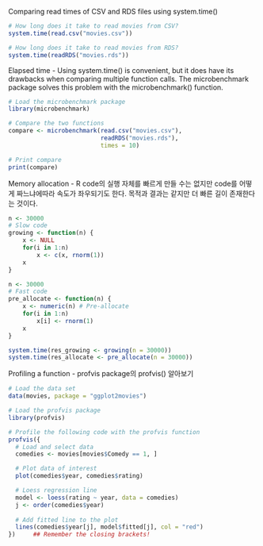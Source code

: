 
Comparing read times of CSV and RDS files using system.time()
```r
# How long does it take to read movies from CSV?
system.time(read.csv("movies.csv"))

# How long does it take to read movies from RDS?
system.time(readRDS("movies.rds"))
```

Elapsed time
- Using system.time() is convenient, but it does have its drawbacks when comparing multiple function calls. The microbenchmark package solves this problem with the microbenchmark() function.

```r
# Load the microbenchmark package
library(microbenchmark)

# Compare the two functions
compare <- microbenchmark(read.csv("movies.csv"), 
                          readRDS("movies.rds"), 
                          times = 10)

# Print compare
print(compare)

```

Memory allocation
- R code의 실행 자체를 빠르게 만들 수는 없지만 code를 어떻게 짜느냐에따라 속도가 좌우되기도 한다. 목적과 결과는 같지만 더 빠른 길이 존재한다는 것이다. 
```r
n <- 30000
# Slow code
growing <- function(n) {
    x <- NULL
    for(i in 1:n)
        x <- c(x, rnorm(1))
    x
}

n <- 30000
# Fast code
pre_allocate <- function(n) {
    x <- numeric(n) # Pre-allocate
    for(i in 1:n) 
        x[i] <- rnorm(1)
    x
}

system.time(res_growing <- growing(n = 30000))
system.time(res_allocate <- pre_allocate(n = 30000))


```

Profiling a function
- profvis package의 profvis() 알아보기 
```r
# Load the data set
data(movies, package = "ggplot2movies") 

# Load the profvis package
library(profvis)

# Profile the following code with the profvis function
profvis({
  # Load and select data
  comedies <- movies[movies$Comedy == 1, ]

  # Plot data of interest
  plot(comedies$year, comedies$rating)

  # Loess regression line
  model <- loess(rating ~ year, data = comedies)
  j <- order(comedies$year)
  
  # Add fitted line to the plot
  lines(comedies$year[j], model$fitted[j], col = "red")
})     ## Remember the closing brackets!

```

